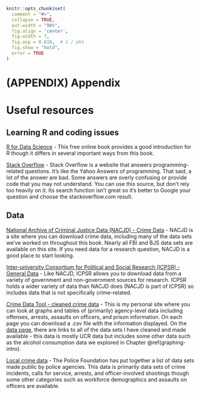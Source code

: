 ```r
knitr::opts_chunk$set(
  comment = "#>",
  collapse = TRUE,
  out.width = "90%",
  fig.align = 'center',
  fig.width = 7,
  fig.asp = 0.618,  # 1 / phi
  fig.show = "hold",
  error = TRUE
)
```
\cleardoublepage 

# (APPENDIX) Appendix {-}

# Useful resources

## Learning R and coding issues

[R for Data Science](http://r4ds.had.co.nz/) - This free online book provides a good introduction for R though it differs in several important ways from this book.


[Stack Overflow](http://stackoverflow.com/) - Stack Overflow is a website that answers programming-related questions. It's like the Yahoo Answers of programming. That said, a lot of the answer are bad. Some answers are overly confusing or provide code that you may not understand. You can use this source, but don't rely too heavily on it. Its search function isn't great so it's better to Google your question and choose the stackoverflow.com result. 

## Data

[National Archive of Criminal Justice Data (NACJD) - Crime Data](https://www.icpsr.umich.edu/icpsrweb/content/NACJD/index.html) - NACJD is a site where you can download crime data, including many of the data sets we've worked on throughout this book. Nearly all FBI and BJS data sets are available on this site. If you need data for a research question, NACJD is a good place to start looking. 

[Inter-university Consortium for Political and Social Research (ICPSR) - General Data](https://www.icpsr.umich.edu/icpsrweb/) - Like NACJD, ICPSR allows you to download data from a variety of government and non-government sources for research. ICPSR holds a wider variety of data than NACJD does (NACJD is part of ICPSR) so includes data that is not specifically crime-related. 

[Crime Data Tool - cleaned crime data](http://jacobdkaplan.com/data) - This is my personal site where you can look at graphs and tables of (primarily) agency-level data including offenses, arrests, assaults on officers, and prison information. On each page you can download a .csv file with the information displayed. On the [data page](http://jacobdkaplan.com/data.html), there are links to all of the data sets I have cleaned and made available - this data is mostly UCR data but includes some other data such as the alcohol consumption data we explored in Chapter \@ref(graphing-intro). 

[Local crime data](https://www.policedatainitiative.org/datasets/) - The Police Foundation has put together a list of data sets made public by police agencies. This data is primarily data sets of crime incidents, calls for service, arrests, and officer-involved shootings though some other categories such as workforce demographics and assaults on officers are available. 
